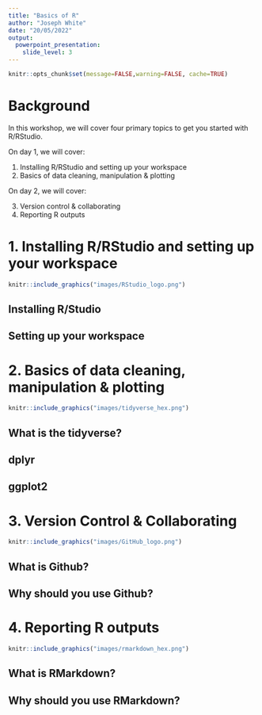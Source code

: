 ```yaml
---
title: "Basics of R"
author: "Joseph White"
date: "20/05/2022"
output: 
  powerpoint_presentation:
    slide_level: 3
---
```


```r
knitr::opts_chunk$set(message=FALSE,warning=FALSE, cache=TRUE)
```

# Background

In this workshop, we will cover four primary topics to get you started with R/RStudio. 

On day 1, we will cover:

1. Installing R/RStudio and setting up your workspace
2. Basics of data cleaning, manipulation & plotting

On day 2, we will cover: 

3. Version control & collaborating
4. Reporting R outputs

# 1. Installing R/RStudio and setting up your workspace

```r
knitr::include_graphics("images/RStudio_logo.png")
```

## Installing R/Studio

## Setting up your workspace

# 2. Basics of data cleaning, manipulation & plotting

```r
knitr::include_graphics("images/tidyverse_hex.png")
```

## What is the tidyverse?

## dplyr

## ggplot2

# 3. Version Control & Collaborating

```r
knitr::include_graphics("images/GitHub_logo.png")
```

## What is Github?

## Why should you use Github?

# 4. Reporting R outputs

```r
knitr::include_graphics("images/rmarkdown_hex.png")
```

## What is RMarkdown?

## Why should you use RMarkdown?